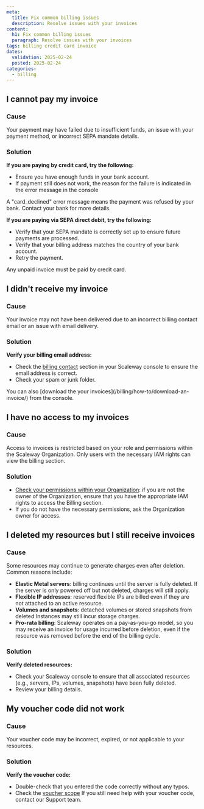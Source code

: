 ```yaml
---
meta:
  title: Fix common billing issues
  description: Resolve issues with your invoices
content:
  h1: Fix common billing issues
  paragraph: Resolve issues with your invoices
tags: billing credit card invoice
dates:
  validation: 2025-02-24
  posted: 2025-02-24
categories:
  - billing
---
```


## I cannot pay my invoice

### Cause
Your payment may have failed due to insufficient funds, an issue with your payment method, or incorrect SEPA mandate details.

### Solution
**If you are paying by credit card, try the following:**
 - Ensure you have enough funds in your bank account. 
 - If payment still does not work, the reason for the failure is indicated in the error message in the console
<Message type="tip">
  A "card_declined" error message means the payment was refused by your bank. Contact your bank for more details.
</Message>

**If you are paying via SEPA direct debit, try the following:**
- Verify that your SEPA mandate is correctly set up to ensure future payments are processed.
- Verify that your billing address matches the country of your bank account.
- Retry the payment.
<Message type="requirement">
  Any unpaid invoice must be paid by credit card.
</Message>

## I didn't receive my invoice

### Cause
Your invoice may not have been delivered due to an incorrect billing contact email or an issue with email delivery.

### Solution
**Verify your billing email address:**
- Check the [billing contact](/faq/billing/#how-can-i-add-a-billing-contact-to-my-account) section in your Scaleway console to ensure the email address is correct. 
- Check your spam or junk folder.
<Message type="tip">
  You can also [download the your invoices](/billing/how-to/download-an-invoice/) from the console.
</Message>

## I have no access to my invoices 

### Cause
Access to invoices is restricted based on your role and permissions within the Scaleway Organization. Only users with the necessary IAM rights can view the billing section.

### Solution
- [Check your permissions within your Organization](/iam/quickstart/#how-to-give-permissions-to-users-and-applications-via-policies): if you are not the owner of the Organization, ensure that you have the appropriate IAM rights to access the Billing section.
- If you do not have the necessary permissions, ask the Organization owner for access.

## I deleted my resources but I still receive invoices

### Cause
Some resources may continue to generate charges even after deletion. Common reasons include:
- **Elastic Metal servers**: billing continues until the server is fully deleted. If the server is only powered off but not deleted, charges will still apply.
- **Flexible IP addresses**: reserved flexible IPs are billed even if they are not attached to an active resource.
- **Volumes and snapshots**: detached volumes or stored snapshots from deleted Instances may still incur storage charges.
- **Pro-rata billing**: Scaleway operates on a pay-as-you-go model, so you may receive an invoice for usage incurred before deletion, even if the resource was removed before the end of the billing cycle.

### Solution 
**Verify deleted resources:** 
- Check your Scaleway console to ensure that all associated resources (e.g., servers, IPs, volumes, snapshots) have been fully deleted.
- Review your billing details.

## My voucher code did not work

### Cause
Your voucher code may be incorrect, expired, or not applicable to your resources.

### Solution
**Verify the voucher code:**
- Double-check that you entered the code correctly without any typos.
- Check the [voucher scope](/billing/how-to/redeem-voucher-code/#understanding-voucher-scope)
If you still need help with your voucher code, contact our Support team. 